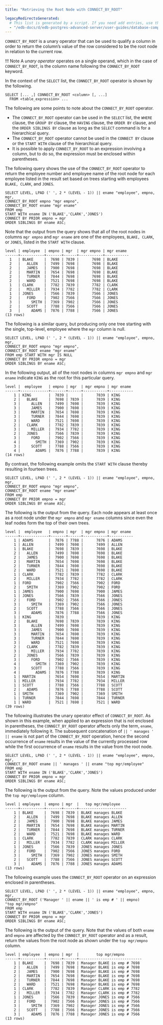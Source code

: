 ```yaml
---
title: "Retrieving the Root Node with CONNECT_BY_ROOT"

legacyRedirectsGenerated:
  # This list is generated by a script. If you need add entries, use the `legacyRedirects` key.
  - "/edb-docs/d/edb-postgres-advanced-server/user-guides/database-compatibility-for-oracle-developers-guide/13/retrieving_the_root_node_with_connect_by_root.html"
---
```


<div id="retrieving_the_root_node_with_connect_by_root" class="registered_link"></div>

`CONNECT_BY_ROOT` is a unary operator that can be used to qualify a column in order to return the column’s value of the row considered to be the root node in relation to the current row.

!!! Note
    A *unary operator* operates on a single operand, which in the case of `CONNECT_BY_ROOT`, is the column name following the `CONNECT_BY_ROOT` keyword.

In the context of the `SELECT` list, the `CONNECT_BY_ROOT` operator is shown by the following.

```text
SELECT [... ,] CONNECT_BY_ROOT <column> [, ...]
  FROM <table_expression> ...
```

The following are some points to note about the `CONNECT_BY_ROOT` operator.

-   The `CONNECT_BY_ROOT` operator can be used in the `SELECT` list, the `WHERE` clause, the `GROUP BY` clause, the `HAVING` clause, the `ORDER BY` clause, and the `ORDER SIBLINGS BY` clause as long as the `SELECT` command is for a hierarchical query.
-   The `CONNECT_BY_ROOT` operator cannot be used in the `CONNECT BY` clause or the `START WITH` clause of the hierarchical query.
-   It is possible to apply `CONNECT_BY_ROOT` to an expression involving a column, but to do so, the expression must be enclosed within parentheses.

The following query shows the use of the `CONNECT_BY_ROOT` operator to return the employee number and employee name of the root node for each employee listed in the result set based on trees starting with employees `BLAKE, CLARK`, and `JONES`.

```text
SELECT LEVEL, LPAD (' ', 2 * (LEVEL - 1)) || ename "employee", empno, mgr,
CONNECT_BY_ROOT empno "mgr empno",
CONNECT_BY_ROOT ename "mgr ename"
FROM emp
START WITH ename IN ('BLAKE','CLARK','JONES')
CONNECT BY PRIOR empno = mgr
ORDER SIBLINGS BY ename ASC;
```

Note that the output from the query shows that all of the root nodes in columns `mgr empno` and `mgr ename` are one of the employees, `BLAKE, CLARK`, or `JONES`, listed in the `START WITH` clause.

```text
level | employee  | empno | mgr  | mgr empno | mgr ename
------+-----------+-------+------+-----------+-----------
  1   | BLAKE     |  7698 | 7839 |      7698 | BLAKE
  2   |   ALLEN   |  7499 | 7698 |      7698 | BLAKE
  2   |   JAMES   |  7900 | 7698 |      7698 | BLAKE
  2   |   MARTIN  |  7654 | 7698 |      7698 | BLAKE
  2   |   TURNER  |  7844 | 7698 |      7698 | BLAKE
  2   |   WARD    |  7521 | 7698 |      7698 | BLAKE
  1   | CLARK     |  7782 | 7839 |      7782 | CLARK
  2   |   MILLER  |  7934 | 7782 |      7782 | CLARK
  1   | JONES     |  7566 | 7839 |      7566 | JONES
  2   |   FORD    |  7902 | 7566 |      7566 | JONES
  3   |     SMITH |  7369 | 7902 |      7566 | JONES
  2   |   SCOTT   |  7788 | 7566 |      7566 | JONES
  3   |     ADAMS |  7876 | 7788 |      7566 | JONES
(13 rows)
```

The following is a similar query, but producing only one tree starting with the single, top-level, employee where the `mgr` column is null.

```text
SELECT LEVEL, LPAD (' ', 2 * (LEVEL - 1)) || ename "employee", empno, mgr,
CONNECT_BY_ROOT empno "mgr empno",
CONNECT_BY_ROOT ename "mgr ename"
FROM emp START WITH mgr IS NULL
CONNECT BY PRIOR empno = mgr
ORDER SIBLINGS BY ename ASC;
```

In the following output, all of the root nodes in columns `mgr empno` and `mgr ename` indicate `KING` as the root for this particular query.

```text
level |  employee   | empno | mgr  | mgr empno | mgr ename
------+-------------+-------+------+-----------+-----------
    1 | KING        |  7839 |      |      7839 | KING
    2 |   BLAKE     |  7698 | 7839 |      7839 | KING
    3 |     ALLEN   |  7499 | 7698 |      7839 | KING
    3 |     JAMES   |  7900 | 7698 |      7839 | KING
    3 |     MARTIN  |  7654 | 7698 |      7839 | KING
    3 |     TURNER  |  7844 | 7698 |      7839 | KING
    3 |     WARD    |  7521 | 7698 |      7839 | KING
    2 |   CLARK     |  7782 | 7839 |      7839 | KING
    3 |     MILLER  |  7934 | 7782 |      7839 | KING
    2 |   JONES     |  7566 | 7839 |      7839 | KING
    3 |     FORD    |  7902 | 7566 |      7839 | KING
    4 |       SMITH |  7369 | 7902 |      7839 | KING
    3 |     SCOTT   |  7788 | 7566 |      7839 | KING
    4 |       ADAMS |  7876 | 7788 |      7839 | KING
(14 rows)
```

By contrast, the following example omits the `START WITH` clause thereby resulting in fourteen trees.

```text
SELECT LEVEL, LPAD (' ', 2 * (LEVEL - 1)) || ename "employee", empno, mgr,
CONNECT_BY_ROOT empno "mgr empno",
CONNECT_BY_ROOT ename "mgr ename"
FROM emp
CONNECT BY PRIOR empno = mgr
ORDER SIBLINGS BY ename ASC;
```

The following is the output from the query. Each node appears at least once as a root node under the `mgr empno` and `mgr ename` columns since even the leaf nodes form the top of their own trees.

```text
level |  employee   | empno | mgr  | mgr empno | mgr ename
------+-------------+-------+------+-----------+-----------
    1 | ADAMS       |  7876 | 7788 |      7876 | ADAMS
    1 | ALLEN       |  7499 | 7698 |      7499 | ALLEN
    1 | BLAKE       |  7698 | 7839 |      7698 | BLAKE
    2 |   ALLEN     |  7499 | 7698 |      7698 | BLAKE
    2 |   JAMES     |  7900 | 7698 |      7698 | BLAKE
    2 |   MARTIN    |  7654 | 7698 |      7698 | BLAKE
    2 |   TURNER    |  7844 | 7698 |      7698 | BLAKE
    2 |   WARD      |  7521 | 7698 |      7698 | BLAKE
    1 | CLARK       |  7782 | 7839 |      7782 | CLARK
    2 |   MILLER    |  7934 | 7782 |      7782 | CLARK
    1 | FORD        |  7902 | 7566 |      7902 | FORD
    2 |   SMITH     |  7369 | 7902 |      7902 | FORD
    1 | JAMES       |  7900 | 7698 |      7900 | JAMES
    1 | JONES       |  7566 | 7839 |      7566 | JONES
    2 |   FORD      |  7902 | 7566 |      7566 | JONES
    3 |     SMITH   |  7369 | 7902 |      7566 | JONES
    2 |   SCOTT     |  7788 | 7566 |      7566 | JONES
    3 |     ADAMS   |  7876 | 7788 |      7566 | JONES
    1 | KING        |  7839 |      |      7839 | KING
    2 |   BLAKE     |  7698 | 7839 |      7839 | KING
    3 |     ALLEN   |  7499 | 7698 |      7839 | KING
    3 |     JAMES   |  7900 | 7698 |      7839 | KING
    3 |     MARTIN  |  7654 | 7698 |      7839 | KING
    3 |     TURNER  |  7844 | 7698 |      7839 | KING
    3 |     WARD    |  7521 | 7698 |      7839 | KING
    2 |   CLARK     |  7782 | 7839 |      7839 | KING
    3 |     MILLER  |  7934 | 7782 |      7839 | KING
    2 |   JONES     |  7566 | 7839 |      7839 | KING
    3 |     FORD    |  7902 | 7566 |      7839 | KING
    4 |       SMITH |  7369 | 7902 |      7839 | KING
    3 |     SCOTT   |  7788 | 7566 |      7839 | KING
    4 |       ADAMS |  7876 | 7788 |      7839 | KING
    1 | MARTIN      |  7654 | 7698 |      7654 | MARTIN
    1 | MILLER      |  7934 | 7782 |      7934 | MILLER
    1 | SCOTT       |  7788 | 7566 |      7788 | SCOTT
    2 |   ADAMS     |  7876 | 7788 |      7788 | SCOTT
    1 | SMITH       |  7369 | 7902 |      7369 | SMITH
    1 | TURNER      |  7844 | 7698 |      7844 | TURNER
    1 | WARD        |  7521 | 7698 |      7521 | WARD
(39 rows)
```

The following illustrates the unary operator effect of `CONNECT_BY_ROOT`. As shown in this example, when applied to an expression that is not enclosed in parentheses, the `CONNECT_BY_ROOT` operator affects only the term, `ename`, immediately following it. The subsequent concatenation of `|| ' manages ' || ename` is not part of the `CONNECT_BY_ROOT` operation, hence the second occurrence of `ename` results in the value of the currently processed row while the first occurrence of `ename` results in the value from the root node.

```text
SELECT LEVEL, LPAD (' ', 2 * (LEVEL - 1)) || ename "employee", empno, mgr,
CONNECT_BY_ROOT ename || ' manages ' || ename "top mgr/employee"
FROM emp
START WITH ename IN ('BLAKE','CLARK','JONES')
CONNECT BY PRIOR empno = mgr
ORDER SIBLINGS BY ename ASC;
```

The following is the output from the query. Note the values produced under the `top mgr/employee` column.

```text
level | employee  | empno | mgr  |   top mgr/employee
------+-----------+-------+------+----------------------
    1 | BLAKE     |  7698 | 7839 | BLAKE manages BLAKE
    2 |   ALLEN   |  7499 | 7698 | BLAKE manages ALLEN
    2 |   JAMES   |  7900 | 7698 | BLAKE manages JAMES
    2 |   MARTIN  |  7654 | 7698 | BLAKE manages MARTIN
    2 |   TURNER  |  7844 | 7698 | BLAKE manages TURNER
    2 |   WARD    |  7521 | 7698 | BLAKE manages WARD
    1 | CLARK     |  7782 | 7839 | CLARK manages CLARK
    2 |   MILLER  |  7934 | 7782 | CLARK manages MILLER
    1 | JONES     |  7566 | 7839 | JONES manages JONES
    2 |   FORD    |  7902 | 7566 | JONES manages FORD
    3 |     SMITH |  7369 | 7902 | JONES manages SMITH
    2 |   SCOTT   |  7788 | 7566 | JONES manages SCOTT
    3 |     ADAMS |  7876 | 7788 | JONES manages ADAMS
(13 rows)
```

The following example uses the `CONNECT_BY_ROOT` operator on an expression enclosed in parentheses.

```text
SELECT LEVEL, LPAD (' ', 2 * (LEVEL - 1)) || ename "employee", empno, mgr,
CONNECT_BY_ROOT ('Manager ' || ename || ' is emp # ' || empno)
"top mgr/empno"
FROM emp
START WITH ename IN ('BLAKE','CLARK','JONES')
CONNECT BY PRIOR empno = mgr
ORDER SIBLINGS BY ename ASC;
```

The following is the output of the query. Note that the values of both `ename` and `empno` are affected by the `CONNECT_BY_ROOT` operator and as a result, return the values from the root node as shown under the `top mgr/empno` column.

```text
level | employee  | empno | mgr  |        top mgr/empno
------+-----------+-------+------+-----------------------------
    1 | BLAKE     |  7698 | 7839 | Manager BLAKE is emp # 7698
    2 |   ALLEN   |  7499 | 7698 | Manager BLAKE is emp # 7698
    2 |   JAMES   |  7900 | 7698 | Manager BLAKE is emp # 7698
    2 |   MARTIN  |  7654 | 7698 | Manager BLAKE is emp # 7698
    2 |   TURNER  |  7844 | 7698 | Manager BLAKE is emp # 7698
    2 |   WARD    |  7521 | 7698 | Manager BLAKE is emp # 7698
    1 | CLARK     |  7782 | 7839 | Manager CLARK is emp # 7782
    2 |   MILLER  |  7934 | 7782 | Manager CLARK is emp # 7782
    1 | JONES     |  7566 | 7839 | Manager JONES is emp # 7566
    2 |   FORD    |  7902 | 7566 | Manager JONES is emp # 7566
    3 |     SMITH |  7369 | 7902 | Manager JONES is emp # 7566
    2 |   SCOTT   |  7788 | 7566 | Manager JONES is emp # 7566
    3 |     ADAMS |  7876 | 7788 | Manager JONES is emp # 7566
(13 rows)
```
